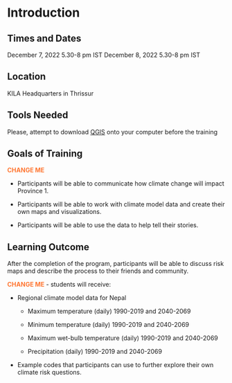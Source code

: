 # Introduction 

## Times and Dates {-}
December 7, 2022 5.30-8 pm IST
December 8, 2022 5.30-8 pm IST

## Location {-}

KILA Headquarters in Thrissur

## Tools Needed {-}

Please, attempt to download [QGIS](https://www.qgis.org/en/site/forusers/download.html) onto your computer before the training 

## Goals of Training {-}
<span style="color: #FF7733;">**CHANGE ME**</span> 

*	Participants will be able to communicate how climate change will impact Province 1. 

*	Participants will be able to work with climate model data and create their own maps and visualizations.

*	Participants will be able to use the data to help tell their stories.

## Learning Outcome {-}

After the completion of the program, participants will be able to discuss risk maps and describe the process to their friends and community.

<span style="color: #FF7733;">**CHANGE ME**</span> - students will receive:

* Regional climate model data for Nepal

  +	Maximum temperature (daily) 1990-2019 and 2040-2069

  +	Minimum temperature (daily) 1990-2019 and 2040-2069

  +	Maximum wet-bulb temperature (daily) 1990-2019 and 2040-2069

  +	Precipitation (daily) 1990-2019 and 2040-2069

* Example codes that participants can use to further explore their own climate risk questions.

